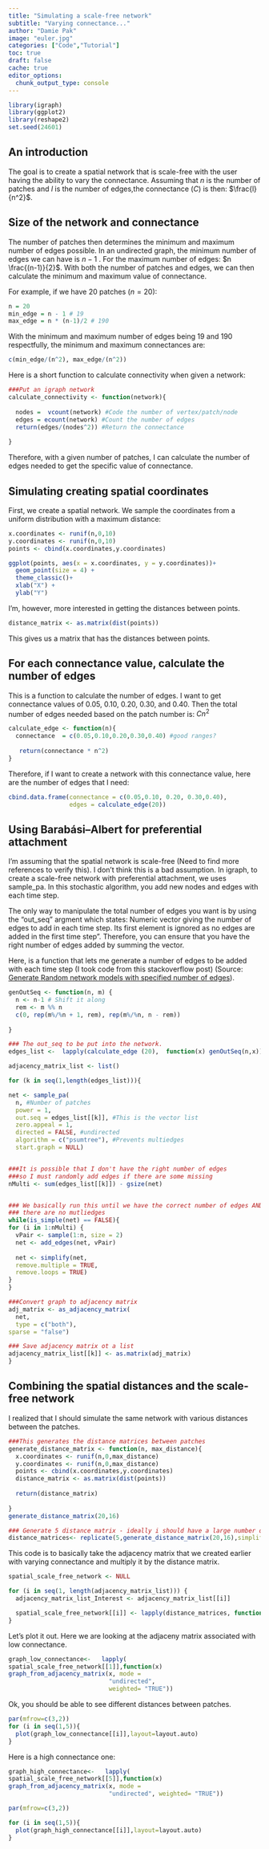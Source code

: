 ```yaml
---
title: "Simulating a scale-free network"
subtitle: "Varying connectance..."
author: "Damie Pak"
image: "euler.jpg"
categories: ["Code","Tutorial"]
toc: true
draft: false
cache: true
editor_options: 
  chunk_output_type: console
---
```


```r
library(igraph)
library(ggplot2)
library(reshape2)
set.seed(24601)
```

## An introduction

The goal is to create a spatial network that is scale-free with the user having the ability to vary the connectance. Assuming that $n$ is the number of patches and $l$ is the number of edges,the connectance ($C$) is then: $\frac{l}{n^2}$.

## Size of the network and connectance

The number of patches then determines the minimum and maximum number of edges possible. In an undirected graph, the minimum number of edges we can have is $n-1$ . For the maximum number of edges: $n \frac{(n-1)}{2}$. With both the number of patches and edges, we can then calculate the minimum and maximum value of connectance.

For example, if we have 20 patches ($n = 20$):

```r
n = 20
min_edge = n - 1 # 19
max_edge = n * (n-1)/2 # 190 
```

With the minimum and maximum number of edges being 19 and 190 respectfully, the minimum and maximum connectances are:

```r
c(min_edge/(n^2), max_edge/(n^2))
```

Here is a short function to calculate connectivity when given a network:

```r
###Put an igraph network 
calculate_connectivity <- function(network){
  
  nodes =  vcount(network) #Code the number of vertex/patch/node
  edges = ecount(network) #Count the number of edges
  return(edges/(nodes^2)) #Return the connectance
  
}
```

Therefore, with a given number of patches, I can calculate the number of edges needed to get the specific value of connectance.

## Simulating creating spatial coordinates

First, we create a spatial network. We sample the coordinates from a uniform distribution with a maximum distance:

```r
x.coordinates <- runif(n,0,10)
y.coordinates <- runif(n,0,10)
points <- cbind(x.coordinates,y.coordinates)
```

```r
ggplot(points, aes(x = x.coordinates, y = y.coordinates))+
  geom_point(size = 4) + 
  theme_classic()+
  xlab("X") + 
  ylab("Y")
```

I'm, however, more interested in getting the distances between points.

```r
distance_matrix <- as.matrix(dist(points))
```

This gives us a matrix that has the distances between points.

## For each connectance value, calculate the number of edges

This is a function to calculate the number of edges. I want to get connectance values of 0.05, 0.10, 0.20, 0.30, and 0.40. Then the total number of edges needed based on the patch number is: $C n^2$

```r
calculate_edge <- function(n){
  connectance  = c(0.05,0.10,0.20,0.30,0.40) #good ranges?
  
   return(connectance * n^2)
}
```

Therefore, if I want to create a network with this connectance value, here are the number of edges that I need:

```r
cbind.data.frame(connectance = c(0.05,0.10, 0.20, 0.30,0.40),
                 edges = calculate_edge(20))
```

## Using Barabási–Albert for preferential attachment

I'm assuming that the spatial network is scale-free (Need to find more references to verify this). I don't think this is a bad assumption. In igraph, to create a scale-free network with preferential attachment, we uses sample_pa. In this stochastic algorithm, you add new nodes and edges with each time step.

The only way to manipulate the total number of edges you want is by using the "out_seq" argment which states: Numeric vector giving the number of edges to add in each time step. Its first element is ignored as no edges are added in the first time step". Therefore, you can ensure that you have the right number of edges added by summing the vector.

Here, is a function that lets me generate a number of edges to be added with each time step (I took code from this stackoverflow post) (Source: [Generate Random network models with specified number of edges](https://stackoverflow.com/questions/37178286/generate-random-network-models-with-specified-number-of-edges-in-r)).

```r
genOutSeq <- function(n, m) {
  n <- n-1 # Shift it along
  rem <- m %% n
  c(0, rep(m%/%n + 1, rem), rep(m%/%n, n - rem))
  
}

```

```r
### The out_seq to be put into the network.
edges_list <-  lapply(calculate_edge (20),  function(x) genOutSeq(n,x))

```

```r
adjacency_matrix_list <- list()

for (k in seq(1,length(edges_list))){

net <- sample_pa(
  n, #Number of patches
  power = 1,
  out.seq = edges_list[[k]], #This is the vector list
  zero.appeal = 1,
  directed = FALSE, #undirected
  algorithm = c("psumtree"), #Prevents multiedges
  start.graph = NULL)


###It is possible that I don't have the right number of edges
###so I must randomly add edges if there are some missing
nMulti <- sum(edges_list[[k]]) - gsize(net)


### We basically run this until we have the correct number of edges AND
### there are no mutliedges
while(is_simple(net) == FALSE){
for (i in 1:nMulti) {
  vPair <- sample(1:n, size = 2)
  net <- add_edges(net, vPair)
  
  net <- simplify(net,
  remove.multiple = TRUE,
  remove.loops = TRUE)
}
}

###Convert graph to adjacency matrix
adj_matrix <- as_adjacency_matrix(
  net,
  type = c("both"),
sparse = "false")

### Save adjacency matrix ot a list
adjacency_matrix_list[[k]] <- as.matrix(adj_matrix)
}

```

## Combining the spatial distances and the scale-free network

I realized that I should simulate the same network with various distances between the patches.

```r
###This generates the distance matrices between patches
generate_distance_matrix <- function(n, max_distance){
  x.coordinates <- runif(n,0,max_distance)
  y.coordinates <- runif(n,0,max_distance)
  points <- cbind(x.coordinates,y.coordinates)
  distance_matrix <- as.matrix(dist(points))
  
  return(distance_matrix)
  
}
generate_distance_matrix(20,16)
```

```r
### Generate 5 distance matrix - ideally i should have a large number of simulated distance matrices (n = 1000)
distance_matrices<- replicate(5,generate_distance_matrix(20,16),simplify=FALSE)
```

This code is to basically take the adjacency matrix that we created earlier with varying connectance and multiply it by the distance matrix.

```r
spatial_scale_free_network <- NULL

for (i in seq(1, length(adjacency_matrix_list))) {
  adjacency_matrix_list_Interest <- adjacency_matrix_list[[i]]

  spatial_scale_free_network[[i]] <- lapply(distance_matrices, function(x) x * adjacency_matrix_list_Interest)
}

```

Let's plot it out. Here we are looking at the adjaceny matrix associated with low connectance.

```r
graph_low_connectance<-   lapply(
spatial_scale_free_network[[1]],function(x)
graph_from_adjacency_matrix(x, mode = 
                            "undirected", 
                            weighted= "TRUE"))

```

Ok, you should be able to see different distances between patches.

```r
par(mfrow=c(3,2))
for (i in seq(1,5)){
  plot(graph_low_connectance[[i]],layout=layout.auto)
}
```

Here is a high connectance one:

```r
graph_high_connectance<-   lapply(
spatial_scale_free_network[[5]],function(x)
graph_from_adjacency_matrix(x, mode = 
                            "undirected", weighted= "TRUE"))

```

```r
par(mfrow=c(3,2))

for (i in seq(1,5)){
  plot(graph_high_connectance[[i]],layout=layout.auto)
}
```
